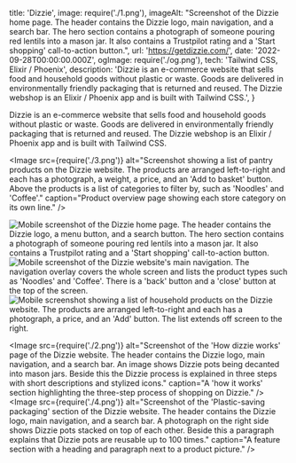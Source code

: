   title: 'Dizzie',
  image: require('./1.png'),
  imageAlt: "Screenshot of the Dizzie home page. The header contains the Dizzie logo, main navigation, and a search bar. The hero section contains a photograph of someone pouring red lentils into a mason jar. It also contains a Trustpilot rating and a 'Start shopping' call-to-action button.",
  url: 'https://getdizzie.com/',
  date: '2022-09-28T00:00:00.000Z',
  ogImage: require('./og.png'),
  tech: 'Tailwind CSS, Elixir / Phoenix',
  description: 'Dizzie is an e-commerce website that sells food and household goods without plastic or waste. Goods are delivered in environmentally friendly packaging that is returned and reused. The Dizzie webshop is an Elixir / Phoenix app and is built with Tailwind CSS.',
}

<Intro title="An online grocery store for waste-free shopping.">

Dizzie is an e-commerce website that sells food and household goods without plastic or waste. Goods are delivered in environmentally friendly packaging that is returned and reused. The Dizzie webshop is an Elixir / Phoenix app and is built with Tailwind CSS.

</Intro>

<Image src={require('./3.png')} alt="Screenshot showing a list of pantry products on the Dizzie website. The products are arranged left-to-right and each has a photograph, a weight, a price, and an 'Add to basket' button. Above the products is a list of categories to filter by, such as 'Noodles' and 'Coffee'." caption="Product overview page showing each store category on its own line." />

<Mobile caption="The Dizzie website and shipping experience on mobile devices.">
  <Image src={require('./5.png')} alt="Mobile screenshot of the Dizzie home page. The header contains the Dizzie logo, a menu button, and a search button. The hero section contains a photograph of someone pouring red lentils into a mason jar. It also contains a Trustpilot rating and a 'Start shopping' call-to-action button." />
  <Image src={require('./6.png')} alt="Mobile screenshot of the Dizzie website's main navigation. The navigation overlay covers the whole screen and lists the product types such as 'Noodles' and 'Coffee'. There is a 'back' button and a 'close' button at the top of the screen." />
  <Image src={require('./7.png')} alt="Mobile screenshot showing a list of household products on the Dizzie website. The products are arranged left-to-right and each has a photograph, a price, and an 'Add' button. The list extends off screen to the right." />
</Mobile>

<Image src={require('./2.png')} alt="Screenshot of the 'How dizzie works' page of the Dizzie website. The header contains the Dizzie logo, main navigation, and a search bar. An image shows Dizzie pots being decanted into mason jars. Beside this the Dizzie process is explained in three steps with short descriptions and stylized icons." caption="A 'how it works' section highlighting the three-step process of shopping on Dizzie." />
<Image src={require('./4.png')} alt="Screenshot of the 'Plastic-saving packaging' section of the Dizzie website. The header contains the Dizzie logo, main navigation, and a search bar. A photograph on the right side shows Dizzie pots stacked on top of each other. Beside this a paragraph explains that Dizzie pots are reusable up to 100 times." caption="A feature section with a heading and paragraph next to a product picture." />
